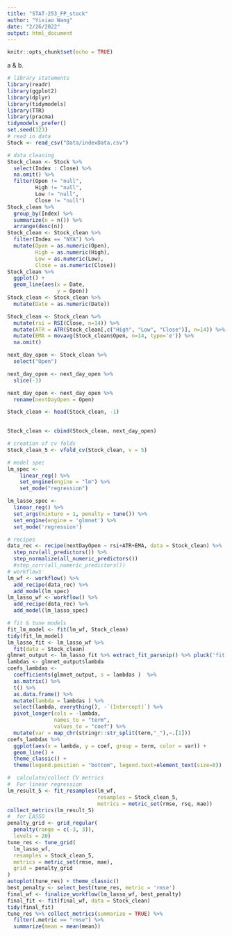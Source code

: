 ```yaml
---
title: "STAT-253_FP_stock"
author: "Yixiao Wang"
date: "2/26/2022"
output: html_document
---
```


```r
knitr::opts_chunk$set(echo = TRUE)
```

a & b.

```r
# library statements 
library(readr)
library(ggplot2)
library(dplyr)
library(tidymodels)
library(TTR)
library(pracma)
tidymodels_prefer()
set.seed(123)
# read in data
Stock <- read_csv("Data/indexData.csv")
```

```r
# data cleaning
Stock_clean <- Stock %>% 
  select(Index : Close) %>% 
  na.omit() %>% 
  filter(Open != "null",
         High != "null",
         Low != "null",
         Close != "null")
Stock_clean %>% 
  group_by(Index) %>% 
  summarize(n = n()) %>% 
  arrange(desc(n))
Stock_clean <- Stock_clean %>% 
  filter(Index == "NYA") %>% 
  mutate(Open = as.numeric(Open),
         High = as.numeric(High),
         Low = as.numeric(Low),
         Close = as.numeric(Close))
Stock_clean %>% 
  ggplot() +
  geom_line(aes(x = Date,
                y = Open))
Stock_clean <- Stock_clean %>% 
  mutate(Date = as.numeric(Date))
```

```r
Stock_clean <- Stock_clean %>% 
  mutate(rsi = RSI(Close, n=14)) %>% 
  mutate(ATR = ATR(Stock_clean[,c("High", "Low", "Close")], n=14)) %>%
  mutate(EMA = movavg(Stock_clean$Open, n=14, type='e')) %>%
  na.omit()
```


```r
next_day_open <- Stock_clean %>%
  select("Open")

next_day_open <- next_day_open %>%
  slice(-1)

next_day_open <- next_day_open %>%
  rename(nextDayOpen = Open)
```

```r
Stock_clean <- head(Stock_clean, -1)
  
```

```r
Stock_clean <- cbind(Stock_clean, next_day_open)
```


```r
# creation of cv folds
Stock_clean_5 <- vfold_cv(Stock_clean, v = 5)
```

```r
# model spec
lm_spec <-
    linear_reg() %>%
    set_engine(engine = "lm") %>% 
    set_mode("regression")

lm_lasso_spec <- 
  linear_reg() %>%
  set_args(mixture = 1, penalty = tune()) %>%
  set_engine(engine = 'glmnet') %>%
  set_mode('regression') 
```

```r
# recipes
data_rec <- recipe(nextDayOpen ~ rsi+ATR+EMA, data = Stock_clean) %>%
  step_nzv(all_predictors()) %>%
  step_normalize(all_numeric_predictors())
  #step_corr(all_numeric_predictors())
# workflows
lm_wf <- workflow() %>%
  add_recipe(data_rec) %>%
  add_model(lm_spec) 
lm_lasso_wf <- workflow() %>% 
  add_recipe(data_rec) %>%
  add_model(lm_lasso_spec)
```

```r
# fit & tune models
fit_lm_model <- fit(lm_wf, Stock_clean)
tidy(fit_lm_model)
lm_lasso_fit <- lm_lasso_wf %>% 
  fit(data = Stock_clean)
glmnet_output <- lm_lasso_fit %>% extract_fit_parsnip() %>% pluck('fit') 
lambdas <- glmnet_output$lambda
coefs_lambdas <- 
  coefficients(glmnet_output, s = lambdas )  %>% 
  as.matrix() %>%  
  t() %>% 
  as.data.frame() %>% 
  mutate(lambda = lambdas ) %>% 
  select(lambda, everything(), -`(Intercept)`) %>% 
  pivot_longer(cols = -lambda, 
               names_to = "term", 
               values_to = "coef") %>%
  mutate(var = map_chr(stringr::str_split(term,"_"),~.[1]))
coefs_lambdas %>%
  ggplot(aes(x = lambda, y = coef, group = term, color = var)) +
  geom_line() +
  theme_classic() + 
  theme(legend.position = "bottom", legend.text=element_text(size=8))
```

```r
#  calculate/collect CV metrics
#  For linear regression
lm_result_5 <- fit_resamples(lm_wf,
                             resamples = Stock_clean_5, 
                             metrics = metric_set(rmse, rsq, mae))
collect_metrics(lm_result_5)
#  for LASSO
penalty_grid <- grid_regular(
  penalty(range = c(-3, 3)),
  levels = 20)
tune_res <- tune_grid(
  lm_lasso_wf, 
  resamples = Stock_clean_5,
  metrics = metric_set(rmse, mae),
  grid = penalty_grid 
)
autoplot(tune_res) + theme_classic()
best_penalty <- select_best(tune_res, metric = 'rmse')
final_wf <- finalize_workflow(lm_lasso_wf, best_penalty)
final_fit <- fit(final_wf, data = Stock_clean)
tidy(final_fit)
tune_res %>% collect_metrics(summarize = TRUE) %>% 
  filter(.metric == "rmse") %>% 
  summarize(mean = mean(mean))
```